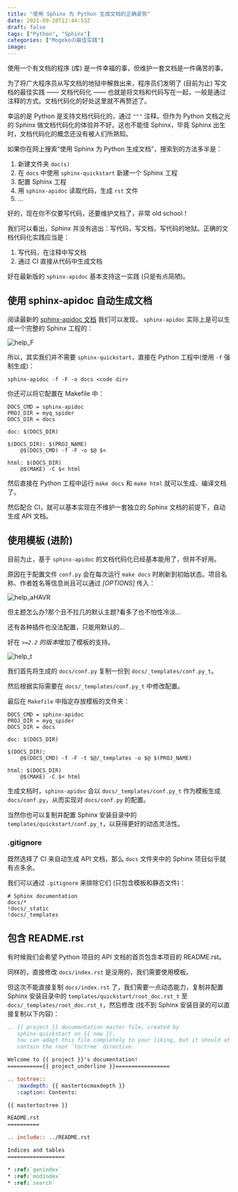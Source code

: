 ```yaml
---
title: "使用 Sphinx 为 Python 生成文档的正确姿势"
date: 2021-09-20T12:44:53Z
draft: false
tags: ["Python", "Sphinx"]
categories: ["Mogekoの最佳实践"]
image:
---
```


使用一个有文档的程序 (库) 是一件幸福的事，但维护一套文档是一件痛苦的事。

为了将广大程序员从写文档的地狱中解救出来，程序员们发明了 (目前为止) 写文档的最佳实践 —— 文档代码化 —— 也就是将文档和代码写在一起，一般是通过注释的方式。文档代码化的好处这里就不再赘述了。

幸运的是 Python 是支持文档代码化的，通过 `"""` 注释。但作为 Python 文档之光的 Sphinx 做文档代码化的体验并不好。这也不能怪 Sphinx，毕竟 Sphinx 出生时，文档代码化的概念还没有被人们所熟知。

如果你在网上搜索“使用 Sphinx 为 Python 生成文档”，搜索到的方法多半是：

1. 新建文件夹 `doc(s)`
2. 在 `docs` 中使用 `sphinx-quickstart` 新建一个 Sphinx 工程
3. 配置 Sphinx 工程
4. 用 `sphinx-apidoc` 读取代码，生成 `rst` 文件
5. ...

好的，现在你不仅要写代码，还要维护文档了，非常 old school！

我们可以看出，Sphinx 并没有逃出：写代码，写文档，写代码的地狱。正确的文档代码化实践应当是：

1. 写代码，在注释中写文档
2. 通过 CI 直接从代码中生成文档

好在最新版的 `sphinx-apidoc` 基本支持这一实践 (只是有点简陋)。

## 使用 sphinx-apidoc 自动生成文档

阅读最新的 [sphinx-apidoc 文档](https://www.sphinx-doc.org/zh_CN/latest/man/sphinx-apidoc.html) 我们可以发现， `sphinx-apidoc` 实际上是可以生成一个完整的 Sphinx 工程的：

![help_F](https://mogeko.github.io/blog-images/r/087/help_F.png)

所以，其实我们并不需要 `sphinx-quickstart`，直接在 Python 工程中(使用 `-f` 强制生成)：

```shell
sphinx-apidoc -f -F -o docs <code dir>
```

你还可以将它配置在 Makefile 中：

```make
DOCS_CMD = sphinx-apidoc
PROJ_DIR = myq_spider
DOCS_DIR = docs

doc: $(DOCS_DIR)

$(DOCS_DIR): $(PROJ_NAME)
	@$(DOCS_CMD) -f -F -o $@ $<

html: $(DOCS_DIR)
	@$(MAKE) -C $< html
```

然后直接在 Python 工程中运行 `make docs` 和 `make html` 就可以生成、编译文档了。

然后配合 CI，就可以基本实现在不维护一套独立的 Sphinx 文档的前提下，自动生成 API 文档。

## 使用模板 (进阶)

目前为止，基于 `sphinx-apidoc` 的文档代码化已经基本能用了，但并不好用。

原因在于配置文件 `conf.py` 会在每次运行 `make docs` 时刷新到初始状态。项目名称、作者姓名等信息尚且可以通过 _[OPTIONS]_ 传入：

![help_aHAVR](https://mogeko.github.io/blog-images/r/087/help_aHAVR.png)

但主题怎么办?那个丑不拉几的默认主题?看多了也不怕性冷淡...

还有各种插件也没法配置，只能用默认的...

好在 *`>=2.2` 的版本*增加了模板的支持。

![help_t](https://mogeko.github.io/blog-images/r/087/help_t.png)

我们首先将生成的 `docs/conf.py` 复制一份到 `docs/_templates/conf.py_t`。

然后根据实际需要在 `docs/_templates/conf.py_t` 中修改配置。

最后在 `Makefile` 中指定存放模板的文件夹：

```make
DOCS_CMD = sphinx-apidoc
PROJ_DIR = myq_spider
DOCS_DIR = docs

doc: $(DOCS_DIR)

$(DOCS_DIR):
	@$(DOCS_CMD) -f -F -t $@/_templates -o $@ $(PROJ_NAME)

html: $(DOCS_DIR)
	@$(MAKE) -C $< html
```

生成文档时，`sphinx-apidoc` 会以 `docs/_templates/conf.py_t` 作为模板生成 `docs/conf.py`，从而实现对 `docs/conf.py` 的配置。

当然你也可以复制并配置 Sphinx 安装目录中的 `templates/quickstart/conf.py_t`，以获得更好的动态灵活性。

### .gitignore

既然选择了 CI 来自动生成 API 文档，那么 `docs` 文件夹中的 Sphinx 项目似乎就有点多余。

我们可以通过 `.gitignore` 来排除它们 (只包含模板和静态文件)：

```shell
# Sphinx documentation
docs/*
!docs/_static
!docs/_templates
```

## 包含 README.rst

有时候我们会希望 Python 项目的 API 文档的首页包含本项目的 README.rst。

同样的，直接修改 `docs/index.rst` 是没用的，我们需要使用模板。

但这次不能直接复制 `docs/index.rst` 了，我们需要一点动态能力，复制并配置 Sphinx 安装目录中的 `templates/quickstart/root_doc.rst_t` 至 `docs/_templates/root_doc.rst_t`，然后修改 (找不到 Sphinx 安装目录的可以直接复制以下内容)：

```rst
.. {{ project }} documentation master file, created by
   sphinx-quickstart on {{ now }}.
   You can adapt this file completely to your liking, but it should at least
   contain the root `toctree` directive.

Welcome to {{ project }}'s documentation!
==========={{ project_underline }}=================

.. toctree::
   :maxdepth: {{ mastertocmaxdepth }}
   :caption: Contents:

{{ mastertoctree }}

README.rst
==========

.. include:: ../README.rst

Indices and tables
==================

* :ref:`genindex`
* :ref:`modindex`
* :ref:`search`


```
